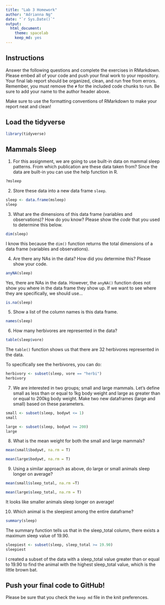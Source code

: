 ```yaml
---
title: "Lab 3 Homework"
author: "Adrianna Ng"
date: "`r Sys.Date()`"
output:
  html_document: 
    theme: spacelab
    keep_md: yes
---
```


## Instructions
Answer the following questions and complete the exercises in RMarkdown. Please embed all of your code and push your final work to your repository. Your final lab report should be organized, clean, and run free from errors. Remember, you must remove the `#` for the included code chunks to run. Be sure to add your name to the author header above.  

Make sure to use the formatting conventions of RMarkdown to make your report neat and clean!  

## Load the tidyverse
```r
library(tidyverse)
```

## Mammals Sleep
1. For this assignment, we are going to use built-in data on mammal sleep patterns. From which publication are these data taken from? Since the data are built-in you can use the help function in R.
```r
?msleep
```

2. Store these data into a new data frame `sleep`.
```r
sleep <- data.frame(msleep)
sleep
```

3. What are the dimensions of this data frame (variables and observations)? How do you know? Please show the *code* that you used to determine this below.  
```r
dim(sleep)
```
I know this because the `dim()` function returns the total dimensions of a data frame (variables and observations).

4. Are there any NAs in the data? How did you determine this? Please show your code.  
```r
anyNA(sleep)
```
Yes, there are NAs in the data. However, the `anyNA()` function does not show you where in the data frame they show up. If we want to see where they are specifically, we should use...
```r
is.na(sleep)
```


5. Show a list of the column names is this data frame.
```r
names(sleep)
```

6. How many herbivores are represented in the data?  
```r
table(sleep$vore)
```
The `table()` function shows us that there are 32 herbivores represented in the data.

To specifically see the herbivores, you can do:
```r
herbivory <- subset(sleep, vore == "herbi")
herbivory
```


7. We are interested in two groups; small and large mammals. Let's define small as less than or equal to 1kg body weight and large as greater than or equal to 200kg body weight. Make two new dataframes (large and small) based on these parameters.
```r
small <- subset(sleep, bodywt <= 1)
small
```
```r
large <- subset(sleep, bodywt >= 200)
large
```

8. What is the mean weight for both the small and large mammals?
```r
mean(small$bodywt, na.rm = T)
```

```r
mean(large$bodywt, na.rm = T)
```

9. Using a similar approach as above, do large or small animals sleep longer on average?  
```r
mean(small$sleep_total, na.rm =T)
```

```r
mean(large$sleep_total, na.rm = T)
```
It looks like smaller animals sleep longer on average!


10. Which animal is the sleepiest among the entire dataframe?
```r
summary(sleep)
```
The summary function tells us that in the sleep_total column, there exists a maximum sleep value of 19.90.

```r
sleepiest <- subset(sleep, sleep_total >= 19.90)
sleepiest
```
I created a subset of the data with a sleep_total value greater than or equal to 19.90 to find the animal with the highest sleep_total value, which is the little brown bat.


## Push your final code to GitHub!
Please be sure that you check the `keep md` file in the knit preferences.   
